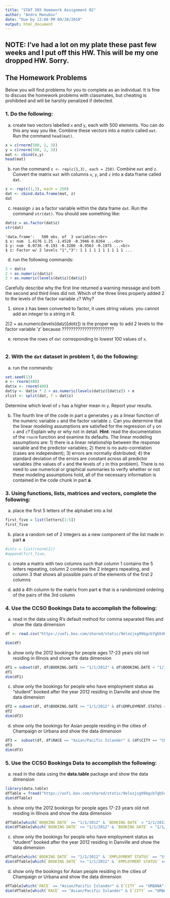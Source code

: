 ```yaml
---
title: "STAT 385 Homework Assignment 02"
author: "Andro Manukov"
date: "Due by 12:00 PM 09/28/2019"
output: html_document
---
```


## NOTE: I've had a lot on my plate these past few weeks and I put off this HW. This will be my one dropped HW. Sorry.

## The Homework Problems

Below you will find problems for you to complete as an individual. It is fine to discuss the homework problems with classmates, but cheating is prohibited and will be harshly penalized if detected.

### 1. Do the following:

a. create two vectors labelled `x` and `y`, each with 500 elements.  You can do this any way you like.  Combine these vectors into a matrix called `mat`.  Run the command `head(mat)`.
```r
x = c(rnorm(500, 1, 3))
y = c(rnorm(500, 2, 3))
mat <- cbind(x,y)
head(mat)
```

b. run the command `z <- rep(c(1,3), each = 250)`.  Combine `mat` and `z`.  Convert the matrix `mat` with columns `x`, `y`, and `z` into a data frame called `dat`. 
```r
z <- rep(c(1,3), each = 250)
dat <- cbind.data.frame(mat, z)
dat
```


c. reassign `z` as a factor variable within the data frame `dat`.  Run the command `str(dat)`.  You should see something like:

```r
dat$z = as.factor(dat$z)
str(dat)
```


    'data.frame':	500 obs. of  3 variables:<br>
    $ x: num  1.4176 1.25 -1.4528 -0.3946 0.0264 ...<br>
    $ y: num  0.0736 -0.193 -0.3286 -0.9563 -0.1975 ...<br>
    $ z: Factor w/ 2 levels "1","3": 1 1 1 1 1 1 1 1 1 1 ...

d. run the following commands:

```r
2 + dat$z
2 + as.numeric(dat$z)
2 + as.numeric(levels(dat$z)[dat$z])
```

Carefully describe why the first line returned a warning message and both the second and third lines      did not.  Which of the three lines properly added 2 to the levels of the factor variable `z`? Why?

1) since z has been converted to factor, it uses string values. you cannot add an integer to a string in R.

2)2 + as.numeric(levels(dat$z)[dat$z]) is the proper way to add 2 levels to the factor variable 'z' because ???????????????????????

e. remove the rows of `dat` corresponding to lowest 100 values of `x`.
```r
```

### 2. With the `dat` dataset in problem 1, do the following:

a. run the commands:

```r
set.seed(13)
e <- rnorm(400)
dat$x <- rnorm(400)
dat$y <- dat$x * 2 + as.numeric(levels(dat$z)[dat$z]) + e
zlist <- split(dat, f = dat$z)
```

Determine which level of `z` has a higher mean in `y`.  Report your results.

b.  The fourth line of the code in part a generates `y` as a linear function of the numeric variable `x` and the factor variable `z`.  Can you determine that the linear modeling assumptions are satisfied for the regression of `y` on `x` and `z`? Explain why or why not in detail. **Hint**: read the documentation of the `rnorm` function and examine its defaults.  The linear modeling assumptions are: 1) there is a linear relationship between the response variable and the predictor variables; 2) there is no auto-correlation (cases are independent); 3) errors are normally distributed; 4) the standard deviation of the errors are constant across all predictor variables (the values of `x` and the levels of `z` in this problem).  There is no need to use numerical or graphical summaries to verify whether or not these modeling assumptions hold, all of the necessary information is contained in the code chunk in part **a**.
 

### 3. Using functions, lists, matrices and vectors, complete the following:

a. place the first 5 letters of the alphabet into a list
```r
first_five = list(letters[1:5])
first_five
```

b. place a random set of 2 integers as a new component of the list made in part **a**  
```r
#ints = list(rnorm(2))
#append(firt_five, 
```

c. create a matrix with two columns such that column 1 contains the 5 letters repeating, column 2 contains the 2 integers repeating, and column 3 that shows all possible pairs of the elements of the first 2 columns  

d. add a 4th column to the matrix from part **c** that is a randomized ordering of the pairs of the 3rd column


### 4. Use the CCSO Bookings Data to accomplish the following:

a. read in the data using R's default method for comma separated files and show the data dimension
```r
df <- read.csv("https://uofi.box.com/shared/static/9elozjsg99bgcb7gb546wlfr3r2gc9b7.csv", stringsAsFactors = FALSE)
```

```r
dim(df)
```


b. show only the 2012 bookings for people ages 17-23 years old not residing in Illinois and show the data dimension
```r
df1 = subset(df, df$BOOKING.DATE >= "1/1/2012" & df$BOOKING.DATE < "1/1/2013" & df$Age.at.Arrest >= 17 & df$Age.at.Arrest <= 23 & df$STATE != "Illinois")
df1
dim(df1)
```

c. show only the bookings for people who have employment status as "student" booked after the year 2012 residing in Danville and show the data dimension
```r
df2 = subset(df, df$BOOKING.DATE >= "1/1/2012" & df$EMPLOYMENT.STATUS == "Student" & df$CITY == "DANVILLE")
df2
dim(df2)
```

d. show only the bookings for Asian people residing in the cities of Champaign or Urbana and show the data dimension
```r
df3 =  subset(df, df$RACE == "Asian/Pacific Islander" & (df$CITY == "CHAMPAIGN" | df$CITY == "URBANA"))
df3
dim(df3)

```


### 5. Use the CCSO Bookings Data to accomplish the following:

a. read in the data using the **data.table** package and show the data dimension
```r
library(data.table)
dfTable = fread("https://uofi.box.com/shared/static/9elozjsg99bgcb7gb546wlfr3r2gc9b7.csv")
dim(dfTable)
```

b. show only the 2012 bookings for people ages 17-23 years old not residing in Illinois and show the data dimension
```r
dfTable[which(`BOOKING DATE` >= "1/1/2012" & `BOOKING DATE` < "1/1/2013" & `Age at Arrest` >= 17 & `Age at Arrest` <= 23 & `STATE` != "Illinois")]
dim(dfTable[which(`BOOKING DATE` >= "1/1/2012" & `BOOKING DATE` < "1/1/2013" & `Age at Arrest` >= 17 & `Age at Arrest` <= 23 & `STATE` != "Illinois")])
```

c. show only the bookings for people who have employment status as "student" booked after the year 2012 residing in Danville and show the data dimension
```r
dfTable[which(`BOOKING DATE` >= "1/1/2012" & `EMPLOYMENT STATUS` == "Student" & `CITY` == "DANVILLE")]
dim(dfTable[which(`BOOKING DATE` >= "1/1/2012" & `EMPLOYMENT STATUS` == "Student" & `CITY` == "DANVILLE")])
```

d. show only the bookings for Asian people residing in the cities of Champaign or Urbana and show the data dimension
```r
dfTable[which(`RACE` == "Asian/Pacific Islander" & (`CITY` == "URBANA" | `CITY` == "CHAMPAIGN"))]
dim(dfTable[which(`RACE` == "Asian/Pacific Islander" & (`CITY` == "URBANA" | `CITY` == "CHAMPAIGN"))])
```

